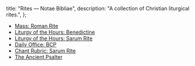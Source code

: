   title: "Rites — Notae Bibliae",
  description: "A collection of Christian liturgical rites.",
};

<Initial text="Rites" />

* [Mass: Roman Rite](/liturgy/rites/mass-roman-rite)
* [Liturgy of the Hours: Benedictine](/liturgy/rites/liturgy-of-the-hours-benedictine)
* [Liturgy of the Hours: Sarum Rite](/liturgy/rites/liturgy-of-the-hours-sarum-rite)
* [Daily Office: BCP](/liturgy/rites/daily-office-bcp)
* [Chant Rubric: Sarum Rite](/liturgy/rites/chant-rubric-sarum-rite)
* [The Ancient Psalter](/liturgy/rites/the-ancient-psalter)
